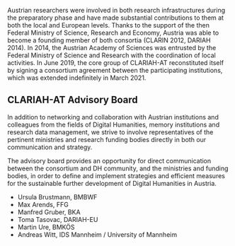 Austrian researchers were involved in both research infrastructures during the preparatory phase and have made substantial contributions to them at both the local and European levels. Thanks to the support of the then Federal Ministry of Science, Research and Economy, Austria was able to become a founding member of both consortia (CLARIN 2012, DARIAH 2014). In 2014, the Austrian Academy of Sciences was entrusted by the Federal Ministry of Science and Research with the coordination of local activities. In June 2019, the core group of CLARIAH-AT reconstituted itself by signing a consortium agreement between the participating institutions, which was extended indefinitely in March 2021.

## CLARIAH-AT Advisory Board

In addition to networking and collaboration with Austrian institutions and colleagues from the fields of Digital Humanities, memory institutions and research data management, we strive to involve representatives of the pertinent ministries and research funding bodies directly in both our communication and strategy.

The advisory board provides an opportunity for direct communication between the consortium and DH community, and the ministries and funding bodies, in order to define and implement strategies and efficient measures for the sustainable further development of Digital Humanities in Austria.

* Ursula Brustmann, BMBWF
* Max Arends, FFG
* Manfred Gruber, BKA
* Toma Tasovac, DARIAH-EU
* Martin Ure, BMKÖS
* Andreas Witt, IDS Mannheim / University of Mannheim
